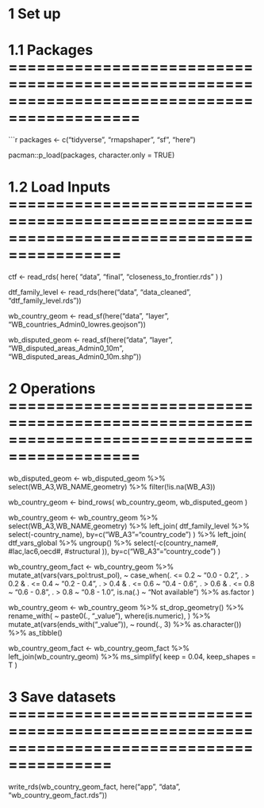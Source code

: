 # 1 Set up ################################################################################################

# 1.1 Packages ============================================================================================

```r
packages <-
  c("tidyverse",
    "rmapshaper",
    "sf",
    "here")

pacman::p_load(packages,
               character.only = TRUE)

# 1.2 Load Inputs ==========================================================================================

ctf <-
  read_rds(
    here(
    "data",
    "final",
    "closeness_to_frontier.rds"
  )
)
  

dtf_family_level <-
  read_rds(here("data",
                "data_cleaned",
                "dtf_family_level.rds"))

wb_country_geom <-
  read_sf(here("data",
               "layer",
               "WB_countries_Admin0_lowres.geojson"))

wb_disputed_geom <-
  read_sf(here("data",
               "layer",
               "WB_disputed_areas_Admin0_10m",
               "WB_disputed_areas_Admin0_10m.shp"))

# 2 Operations ============================================================================================

wb_disputed_geom <-
  wb_disputed_geom %>%
  select(WB_A3,WB_NAME,geometry) %>%
  filter(!is.na(WB_A3))

wb_country_geom <-
  bind_rows(
    wb_country_geom,
    wb_disputed_geom
  )

wb_country_geom <-
  wb_country_geom %>%
  select(WB_A3,WB_NAME,geometry) %>%
  left_join(
    dtf_family_level %>%
      select(-country_name),
    by=c("WB_A3"="country_code")
  ) %>%
  left_join(
    dtf_vars_global %>%
      ungroup() %>%
      select(-c(country_name#,
                #lac,lac6,oecd#,
                #structural
                )),
    by=c("WB_A3"="country_code")
  )

wb_country_geom_fact <-
  wb_country_geom %>%
  mutate_at(vars(vars_pol:trust_pol),
            ~ case_when(. <= 0.2 ~ "0.0 - 0.2",
                        . > 0.2 & . <= 0.4 ~ "0.2 - 0.4",
                        . > 0.4 & . <= 0.6 ~ "0.4 - 0.6",
                        . > 0.6 & . <= 0.8 ~ "0.6 - 0.8",
                        . > 0.8 ~ "0.8 - 1.0",
                        is.na(.) ~ "Not available") %>%
              as.factor
  )

wb_country_geom <-
  wb_country_geom %>%
  st_drop_geometry() %>%
  rename_with(
    ~ paste0(., "_value"),
    where(is.numeric),
  ) %>%
  mutate_at(vars(ends_with("_value")),
            ~ round(., 3) %>% as.character()) %>%
  as_tibble()

wb_country_geom_fact <-
  wb_country_geom_fact %>%
  left_join(wb_country_geom) %>%
  ms_simplify(
    keep = 0.04,
    keep_shapes = T
  )

# 3 Save datasets =========================================================================================

write_rds(wb_country_geom_fact,
          here("app",
               "data",
               "wb_country_geom_fact.rds"))
